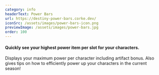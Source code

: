 ```yaml
---
category: info
headerText: Power Bars
url: https://destiny-power-bars.corke.dev/
iconSrc: /assets/images/power-bars-icon.png
previewImage: /assets/images/power-bars.jpg
order: 100
---
```


#### Quickly see your highest power item per slot for your characters.

Displays your maximum power per character including artifact bonus.
Also gives tips on how to efficiently power up your characters in the current season!
